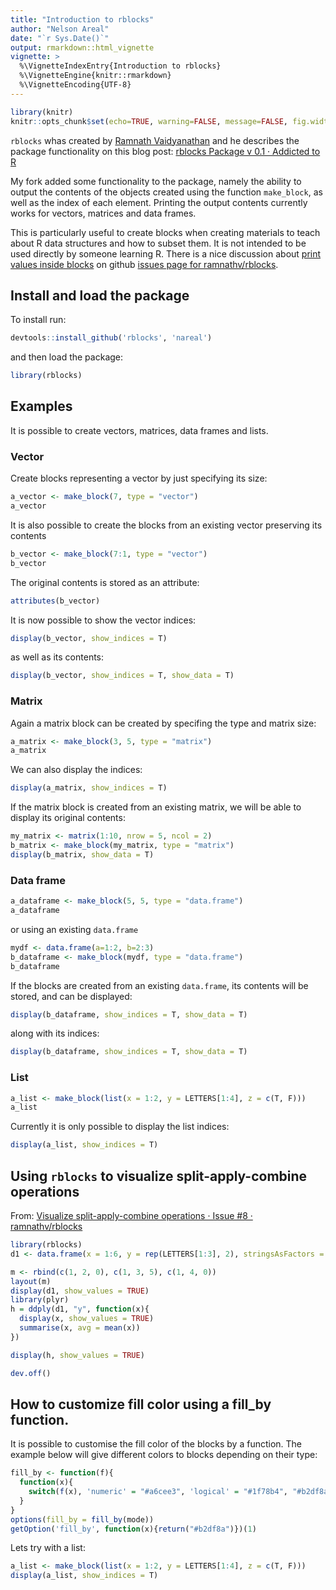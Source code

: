 ```yaml
---
title: "Introduction to rblocks"
author: "Nelson Areal"
date: "`r Sys.Date()`"
output: rmarkdown::html_vignette
vignette: >
  %\VignetteIndexEntry{Introduction to rblocks}
  %\VignetteEngine{knitr::rmarkdown}
  %\VignetteEncoding{UTF-8}
---
```


```r
library(knitr)
knitr::opts_chunk$set(echo=TRUE, warning=FALSE, message=FALSE, fig.width = 3.5, fig.height = 3.5)
```

`rblocks` whas created by [Ramnath Vaidyanathan](http://ramnathv.github.io/) and he describes the package functionality on this blog post: [rblocks Package v 0.1 · Addicted to R](http://ramnathv.github.io/posts/rblocks-pkg/)

My fork added some functionality to the package, namely the ability to output the contents of the objects created using the function `make_block`, as well as the index of each element. Printing the output contents currently works for vectors, matrices and data frames. 

This is particularly useful to create blocks when creating materials to teach about R data structures and how to subset them. It is not intended to be used directly by someone learning R. There is a nice discussion about [print values inside blocks](https://github.com/ramnathv/rblocks/issues/1) on github [issues page for ramnathv/rblocks](https://github.com/ramnathv/rblocks/issues).


## Install and load the package

To install run:

```r
devtools::install_github('rblocks', 'nareal')
```

and then load the package:
```r
library(rblocks)
```

## Examples

It is possible to create vectors, matrices, data frames and lists.

### Vector

Create blocks representing a vector by just specifying its size:

```r
a_vector <- make_block(7, type = "vector")
a_vector
```

It is also possible to create the blocks from an existing vector preserving its contents

```r
b_vector <- make_block(7:1, type = "vector")
b_vector
```

The original contents is stored as an attribute:

```r
attributes(b_vector)
```

It is now possible to show the vector indices:

```r
display(b_vector, show_indices = T)
```

as well as its contents:
```r
display(b_vector, show_indices = T, show_data = T)
```


### Matrix


Again a matrix block can be created by specifing the type and matrix size:
```r
a_matrix <- make_block(3, 5, type = "matrix")
a_matrix
```

We can also display the indices:
```r
display(a_matrix, show_indices = T)
```

If the matrix block is created from an existing matrix, we will be able to display its original contents:
```r
my_matrix <- matrix(1:10, nrow = 5, ncol = 2)
b_matrix <- make_block(my_matrix, type = "matrix")
display(b_matrix, show_data = T)
```



### Data frame

```r
a_dataframe <- make_block(5, 5, type = "data.frame")
a_dataframe
```

or using an existing `data.frame`

```r
mydf <- data.frame(a=1:2, b=2:3)
b_dataframe <- make_block(mydf, type = "data.frame")
b_dataframe
```

If the blocks are created from an existing `data.frame`, its contents will be stored, and can be displayed:

```r
display(b_dataframe, show_indices = T, show_data = T)
```

along with its indices:
```r
display(b_dataframe, show_indices = T, show_data = T)
```


### List

```r
a_list <- make_block(list(x = 1:2, y = LETTERS[1:4], z = c(T, F)))
a_list
```

Currently it is only possible to display the list indices:

```r
display(a_list, show_indices = T)
```



## Using `rblocks` to visualize split-apply-combine operations

From: [Visualize split-apply-combine operations · Issue #8 · ramnathv/rblocks](https://github.com/ramnathv/rblocks/issues/8)

```r
library(rblocks)
d1 <- data.frame(x = 1:6, y = rep(LETTERS[1:3], 2), stringsAsFactors = F)

m <- rbind(c(1, 2, 0), c(1, 3, 5), c(1, 4, 0))
layout(m)
display(d1, show_values = TRUE)
library(plyr)
h = ddply(d1, "y", function(x){
  display(x, show_values = TRUE)
  summarise(x, avg = mean(x))
})

display(h, show_values = TRUE)
```

```r
dev.off()
```


## How to customize fill color using a fill_by function.

It is possible to customise the fill color of the blocks by a function. The example below will give different colors to blocks depending on their type:

```r
fill_by <- function(f){
  function(x){
    switch(f(x), 'numeric' = "#a6cee3", 'logical' = "#1f78b4", "#b2df8a")
  }
}
options(fill_by = fill_by(mode))
getOption('fill_by', function(x){return("#b2df8a")})(1)
```

Lets try with a list:

```r
a_list <- make_block(list(x = 1:2, y = LETTERS[1:4], z = c(T, F)))
display(a_list, show_indices = T)
```

